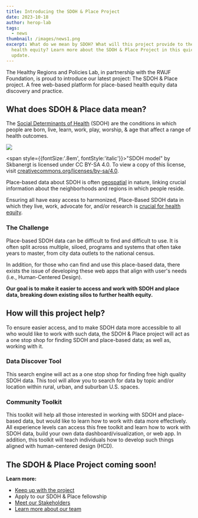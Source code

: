 ```yaml
---
title: Introducing the SDOH & Place Project
date: 2023-10-18
author: herop-lab
tags:
  - news
thumbnail: /images/news1.png
excerpt: What do we mean by SDOH? What will this project provide to the field of
  health equity? Learn more about the SDOH & Place Project in this quick news
  update.
---
```

The Healthy Regions and Policies Lab, in partnership with the RWJF Foundation, is proud to introduce our latest project: The SDOH & Place project. A free web-based platform for place-based health equity data discovery and practice.

## What does SDOH & Place data mean?

The [Social Determinants of Health](https://www.who.int/health-topics/social-determinants-of-health#tab=tab_1) (SDOH) are the conditions in which people are born, live, learn, work, play, worship, & age that affect a range of health outcomes.

![](/images/sdoh_model.gif)

<span style={{fontSize:'.8em', fontStyle:'italic'}}>"SDOH model" by Skbanergt is licensed under CC BY-SA 4.0. To view a copy of this license, visit <a href="https://creativecommons.org/licenses/by-sa/4.0">creativecommons.org/licenses/by-sa/4.0</a>.</span>



Place-based data about SDOH is often [geospatial](https://jamanetwork.com/journals/jamanetworkopen/fullarticle/2759757) in nature, linking crucial information about the neighborhoods and regions in which people reside.

Ensuring all have easy access to harmonized, Place-Based SDOH data in which they live, work, advocate for, and/or research is [crucial for health equity](https://www.rwjf.org/en/insights/our-research/2021/10/charting-a-course-for-an-equity-centered-data-system.html).

### The Challenge

Place-based SDOH data can be difficult to find and difficult to use. It is often split across multiple, siloed, programs and systems that often take years to master, from city data outlets to the national census.

In addition, for those who can find and use this place-based data, there exists the issue of developing these web apps that align with user's needs (i.e., Human-Centered Design).

**Our goal is to make it easier to access and work with SDOH and place data, breaking down existing silos to further health equity.**

## How will this project help?

To ensure easier access, and to make SDOH data more accessible to all who would like to work with such data, the SDOH & Place project will act as a one stop shop for finding SDOH and place-based data; as well as, working with it.

### **Data Discover Tool**

This search engine will act as a one stop shop for finding free high quality SDOH data. This tool will allow you to search for data by topic and/or location within rural, urban, and suburban U.S. spaces.

### Community Toolkit

This toolkit will help all those interested in working with SDOH and place-based data, but would like to learn how to work with data more effectively. All experience levels can access this free toolkit and learn how to work with SDOH data, build your own data dashboard/visualization, or web app. In addition, this toolkit will teach individuals how to develop such things aligned with human-centered design (HCD).

## The SDOH & Place Project coming soon!

**Learn more:**

* [Keep up with the project](https://sdohplace.org/news)
* Apply to our SDOH & Place fellowship
* [Meet our Stakeholders](https://sdohplace.org/news/introducing-our-advisory-boards)
* [Learn more about our team](https://sdohplace.org/about)
